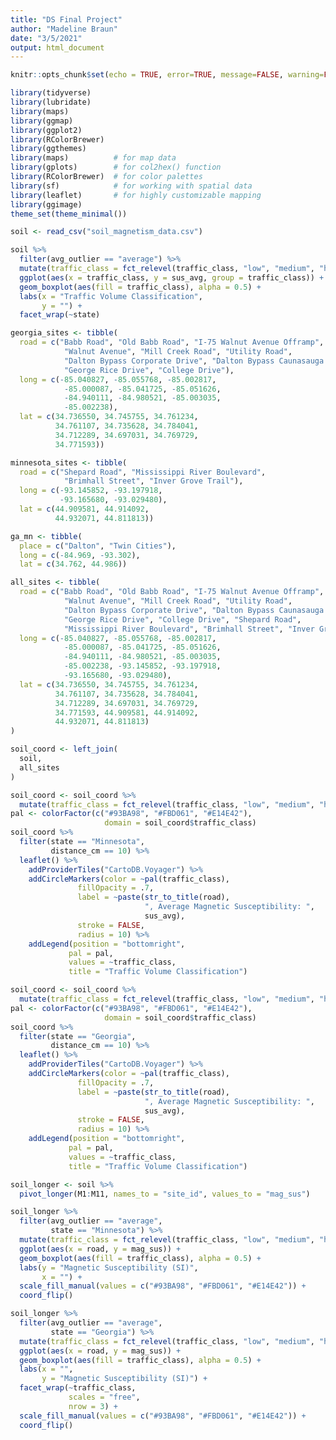 ```yaml
---
title: "DS Final Project"
author: "Madeline Braun"
date: "3/5/2021"
output: html_document
---
```


```r
knitr::opts_chunk$set(echo = TRUE, error=TRUE, message=FALSE, warning=FALSE)
```

```r
library(tidyverse)
library(lubridate)
library(maps)
library(ggmap)
library(ggplot2)
library(RColorBrewer)
library(ggthemes)
library(maps)          # for map data
library(gplots)        # for col2hex() function
library(RColorBrewer)  # for color palettes
library(sf)            # for working with spatial data
library(leaflet)       # for highly customizable mapping
library(ggimage)
theme_set(theme_minimal())
```

```r
soil <- read_csv("soil_magnetism_data.csv")
```


```r
soil %>% 
  filter(avg_outlier == "average") %>% 
  mutate(traffic_class = fct_relevel(traffic_class, "low", "medium", "high")) %>%
  ggplot(aes(x = traffic_class, y = sus_avg, group = traffic_class)) +
  geom_boxplot(aes(fill = traffic_class), alpha = 0.5) +
  labs(x = "Traffic Volume Classification",
       y = "") +
  facet_wrap(~state)
```

```r
georgia_sites <- tibble(
  road = c("Babb Road", "Old Babb Road", "I-75 Walnut Avenue Offramp",
            "Walnut Avenue", "Mill Creek Road", "Utility Road",
            "Dalton Bypass Corporate Drive", "Dalton Bypass Caunasauga Drive",
            "George Rice Drive", "College Drive"),
  long = c(-85.040827, -85.055768, -85.002817,
            -85.000087, -85.041725, -85.051626,
            -84.940111, -84.980521, -85.003035,
            -85.002238),
  lat = c(34.736550, 34.745755, 34.761234,
          34.761107, 34.735628, 34.784041,
          34.712289, 34.697031, 34.769729,
          34.771593))

minnesota_sites <- tibble(
  road = c("Shepard Road", "Mississippi River Boulevard", 
            "Brimhall Street", "Inver Grove Trail"),
  long = c(-93.145852, -93.197918, 
           -93.165680, -93.029480),
  lat = c(44.909581, 44.914092, 
          44.932071, 44.811813))

ga_mn <- tibble(
  place = c("Dalton", "Twin Cities"),
  long = c(-84.969, -93.302),
  lat = c(34.762, 44.986))

all_sites <- tibble(
  road = c("Babb Road", "Old Babb Road", "I-75 Walnut Avenue Offramp",
            "Walnut Avenue", "Mill Creek Road", "Utility Road",
            "Dalton Bypass Corporate Drive", "Dalton Bypass Caunasauga Drive",
            "George Rice Drive", "College Drive", "Shepard Road", 
            "Mississippi River Boulevard", "Brimhall Street", "Inver Grove Trail"),
  long = c(-85.040827, -85.055768, -85.002817,
            -85.000087, -85.041725, -85.051626,
            -84.940111, -84.980521, -85.003035,
            -85.002238, -93.145852, -93.197918, 
            -93.165680, -93.029480),
  lat = c(34.736550, 34.745755, 34.761234,
          34.761107, 34.735628, 34.784041,
          34.712289, 34.697031, 34.769729,
          34.771593, 44.909581, 44.914092, 
          44.932071, 44.811813)
)
```

```r
soil_coord <- left_join(
  soil,
  all_sites
)
```

```r
soil_coord <- soil_coord %>% 
  mutate(traffic_class = fct_relevel(traffic_class, "low", "medium", "high"))
pal <- colorFactor(c("#93BA98", "#FBD061", "#E14E42"), 
                     domain = soil_coord$traffic_class)
soil_coord %>% 
  filter(state == "Minnesota", 
         distance_cm == 10) %>%
  leaflet() %>% 
    addProviderTiles("CartoDB.Voyager") %>% 
    addCircleMarkers(color = ~pal(traffic_class),
               fillOpacity = .7,
               label = ~paste(str_to_title(road),
                              ", Average Magnetic Susceptibility: ",
                              sus_avg),
               stroke = FALSE,
               radius = 10) %>% 
    addLegend(position = "bottomright",
             pal = pal, 
             values = ~traffic_class,
             title = "Traffic Volume Classification")
```


```r
soil_coord <- soil_coord %>% 
  mutate(traffic_class = fct_relevel(traffic_class, "low", "medium", "high"))
pal <- colorFactor(c("#93BA98", "#FBD061", "#E14E42"), 
                     domain = soil_coord$traffic_class)
soil_coord %>% 
  filter(state == "Georgia", 
         distance_cm == 10) %>%
  leaflet() %>% 
    addProviderTiles("CartoDB.Voyager") %>% 
    addCircleMarkers(color = ~pal(traffic_class),
               fillOpacity = .7,
               label = ~paste(str_to_title(road),
                              ", Average Magnetic Susceptibility: ",
                              sus_avg),
               stroke = FALSE,
               radius = 10) %>% 
    addLegend(position = "bottomright",
             pal = pal, 
             values = ~traffic_class,
             title = "Traffic Volume Classification")
```


```r
soil_longer <- soil %>% 
  pivot_longer(M1:M11, names_to = "site_id", values_to = "mag_sus")
```

```r
soil_longer %>% 
  filter(avg_outlier == "average",
         state == "Minnesota") %>% 
  mutate(traffic_class = fct_relevel(traffic_class, "low", "medium", "high")) %>%
  ggplot(aes(x = road, y = mag_sus)) +
  geom_boxplot(aes(fill = traffic_class), alpha = 0.5) +
  labs(y = "Magnetic Susceptibility (SI)",
       x = "") +
  scale_fill_manual(values = c("#93BA98", "#FBD061", "#E14E42")) +
  coord_flip()
```

```r
soil_longer %>% 
  filter(avg_outlier == "average",
         state == "Georgia") %>% 
  mutate(traffic_class = fct_relevel(traffic_class, "low", "medium", "high")) %>%
  ggplot(aes(x = road, y = mag_sus)) +
  geom_boxplot(aes(fill = traffic_class), alpha = 0.5) +
  labs(x = "",
       y = "Magnetic Susceptibility (SI)") +
  facet_wrap(~traffic_class, 
             scales = "free",
             nrow = 3) + 
  scale_fill_manual(values = c("#93BA98", "#FBD061", "#E14E42")) +
  coord_flip()
```



